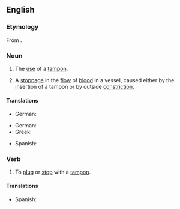 ==English==

===Etymology===
From {{suffix|en|tampon|ade}}.

===Noun===
{{wikipedia}}
{{en-noun}}

# {{lb|en|medical}} The [[use]] of a [[tampon]].
# {{lb|en|medical}} A [[stoppage]] in the [[flow]] of [[blood]] in a vessel, caused either by the insertion of a tampon or by outside [[constriction]].

====Translations====
{{trans-top|The use of a tampon.}}
{{trans-mid}}
* German: {{t+|de|Tamponade |f}}
{{trans-bottom}}

{{trans-top|A stoppage in the flow of blood in a vessel, caused either by the insertion of a tampon or by outside constriction.}}
* German: {{t+|de|Tamponade|f}}
* Greek: {{t+|el|επιπωματισμός|m}}
{{trans-mid}}
* Spanish: {{t|es|taponamiento|m}}
{{trans-bottom}}

===Verb===
{{en-verb|tamponad}}

# {{lb|en|medical}} To [[plug]] or [[stop]] with a [[tampon]].

====Translations====
{{trans-top|To plug or stop with a tampon.}}
{{trans-mid}}
* Spanish: {{t+|es|taponar}}
{{trans-bottom}}